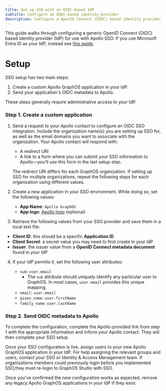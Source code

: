 ```yaml
---
title: Set up SSO with an OIDC-based IdP
subtitle: Configure an OIDC-based identity provider
description: Configure a OpenID Connect (OIDC) based identity provider as your Apollo GraphOS organization's SSO provider.
---
```


<SSOPremiumFeature />

This guide walks through configuring a generic OpenID Connect (OIDC) based identity provider (IdP) for use with Apollo SSO.
If you use Microsoft Entra ID as your IdP, instead see [this guide](./microsoft-entra-id-integration-oidc-guide/).

<SSOMigrationNotice />

# Setup

<SSOPreviewNotice />

SSO setup has two main steps:

1. Create a custom Apollo GraphOS application in your IdP.
2. Send your application's OIDC metadata to Apollo.

These steps generally require administrative access to your IdP.

### Step 1. Create a custom application

1. Send a request to your Apollo contact to configure an OIDC SSO integration. Include the organization name(s) you are setting up SSO for, as well as the email domains you want to associate with the organization. Your Apollo contact will respond with:

   - A redirect URI
   - A link to a form where you can submit your SSO information to Apollo—you'll use this form in the last setup step.

   <Note>

   The redirect URI differs for each GraphOS organization. If setting up SSO for multiple organizations, repeat the following steps for each organization using different values.

   </Note>

2. Create a new application in your SSO environment. While doing so, set the following values:

   - **App Name**: `Apollo GraphOS`
   - **App logo**: [Apollo logo](../../img/sso/apollo-sk-logo.png) (optional)

3. Retrieve the following values from your SSO provider and save them in a local text file:

- **Client ID**: this should be a specific **Application ID**
- **Client Secret**: a secret value you may need to first create in your IdP
- **Issuer**: the issuer value from a **OpenID Connect metadata document** found in your IdP

4. If your IdP permits it, set the following user attributes:

   - `sub`: `user.email`
     - The `sub` attribute should uniquely identify any particular user to GraphOS. In most cases, `user.email` provides this unique mapping.
   - `email`: `user.email`
   - `given_name`: `user.firstName`
   - `family_name`: `user.lastName`

### Step 2. Send OIDC metadata to Apollo

To complete the configuration, complete the Apollo-provided link from step 1 with the appropriate information and inform your Apollo contact. They will then complete your SSO setup.

Once your SSO configuration is live, assign users to your new Apollo GraphOS application in your IdP. For help assigning the relevant groups and users, contact your SSO or Identity & Access Management team. If organizations members could previously login before you implemented SSO,they must re-login to GraphOS Studio with SSO.

Once you've confirmed the new configuration works as expected, remove any legacy Apollo GraphOS applications in your IdP if they exist.
